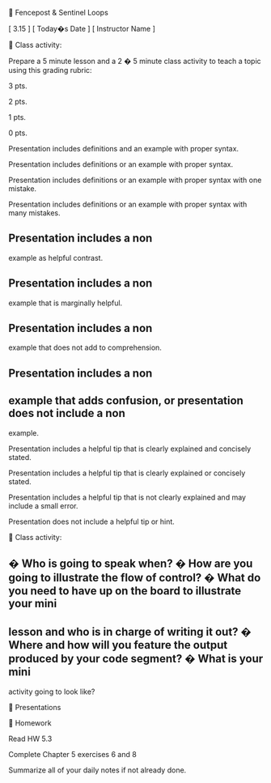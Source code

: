 
Fencepost & Sentinel Loops


[ 3.15 ] [ Today�s Date ] [ Instructor Name ]



Class activity:


Prepare a 5 minute lesson and a 2 
�
5 minute class activity to teach a 
topic using this grading rubric:


3 pts.


2 pts.


1 pts.


0 pts.


Presentation includes 
definitions and an 
example with proper 
syntax.


Presentation includes 
definitions or an 
example with proper 
syntax.


Presentation includes 
definitions or an 
example with proper 
syntax with one 
mistake.


Presentation includes 
definitions or an 
example with proper 
syntax with many 
mistakes.


Presentation includes a 
non
-
example as helpful 
contrast.


Presentation includes a 
non
-
example that is 
marginally helpful.


Presentation includes a 
non
-
example that does 
not add to 
comprehension.


Presentation includes a 
non
-
example that adds 
confusion, or 
presentation does not 
include a non
-
example.


Presentation includes a 
helpful tip that is 
clearly explained and 
concisely stated.


Presentation includes a 
helpful tip that is clearly 
explained or concisely 
stated.


Presentation includes a 
helpful tip that is not 
clearly explained and 
may include a small 
error.


Presentation does not 
include a helpful tip or 
hint.





Class activity:


�
Who is going to speak when?
�
How are you going to illustrate the flow of control?
�
What do you need to have up on the board to illustrate your mini
-
lesson and who 
is in charge of writing it out?
�
Where and how will you feature the output produced by your code segment?
�
What is your mini
-
activity going to look like?



Presentations



Homework


Read HW 5.3


Complete Chapter 5 exercises 6 and 8


Summarize all of your daily notes if not already done.


